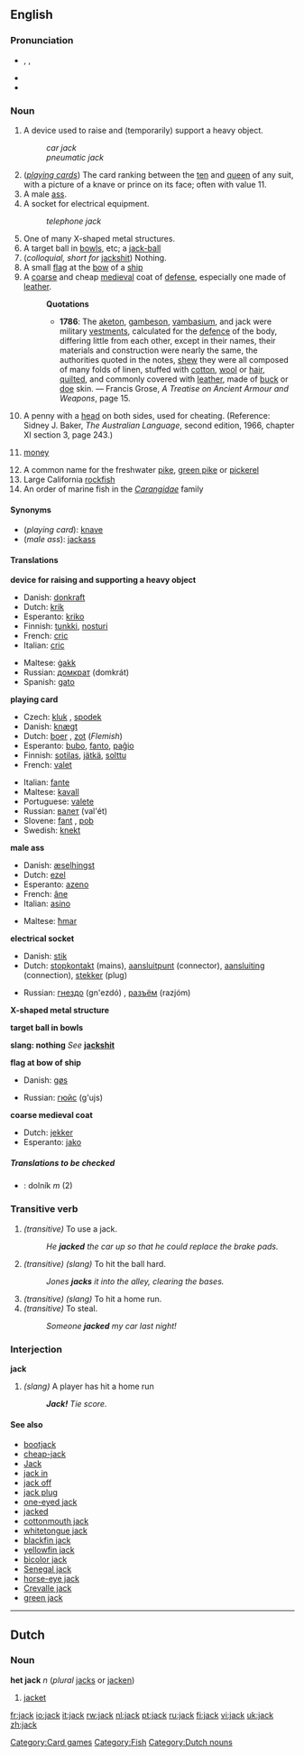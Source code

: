 {{see|Jack}}
{{webster}}
==English==
{{rfc|translations are in the wrong place, at the wrong level and they need to use the new "trans-top", "trans-mid" and "trans-bottom" templates}}

===Pronunciation===
* {{AHD|jăk}}, {{IPA|/dʒæk/}}, {{SAMPA|/dZ{k/}}
*{{audio|en-us-jack.ogg|Audio (US)}}
*{{rhymes|æk}}

===Noun===
{{en-noun}}

# A device used to raise and (temporarily) support a heavy object.
#:''car jack''
#:''pneumatic jack''
# (''[[playing cards]]'') The card ranking between the [[ten]] and [[queen]] of any suit, with a picture of a knave or prince on its face; often with value 11.
# A male [[ass]].
# A socket for electrical equipment.
#:''telephone jack''
# One of many X-shaped metal structures.
# A target ball in [[bowls]], etc; a [[jack-ball]]
# (''colloquial, short for'' [[jackshit]]) Nothing.
# A small [[flag]] at the [[bow]] of a [[ship]]
# A [[coarse]] and cheap [[medieval]] coat of [[defense]], especially one made of [[leather]].
#:'''Quotations'''
#:*'''1786''':  The [[aketon]], [[gambeson]], [[vambasium]], and jack were military [[vestment]]s, calculated for the [[defence]] of the body, differing little from each other, except in their names, their materials and construction were nearly the same, the authorities quoted in the notes, [[shew]] they were all composed of many folds of linen, stuffed with [[cotton]], [[wool]] or [[hair]], [[quilt]]ed, and commonly covered with [[leather]], made of [[buck]] or [[doe]] skin. &mdash; Francis Grose, ''A Treatise on Ancient Armour and Weapons'', page 15.
# {{two-up}} A penny with a [[head]] on both sides, used for cheating.  (Reference: Sidney J. Baker, ''The Australian Language'', second edition, 1966, chapter XI section 3, page 243.)
# {{slang}} [[money]]
# A common name for the freshwater [[pike]], [[green pike]] or [[pickerel]]
# Large California [[rockfish]]
# An order of marine fish in the ''[[Carangidae]]'' family

====Synonyms====
*(''playing card''): [[knave]]
*(''male ass''): [[jackass]]

====Translations====
'''device for raising and supporting a heavy object'''
{{top}}
*Danish: [[donkraft]]
*Dutch: [[krik]] {{f}}
*Esperanto: [[kriko]]
*Finnish: [[tunkki]], [[nosturi]]
*French: [[cric#French|cric]] {{m}}
*Italian: [[cric#Italian|cric]] {{m}}
{{mid}}
*Maltese: [[ġakk]]
*Russian: [[домкрат]] (domkrát) {{m}}
*Spanish: [[gato]] {{m}}
{{bottom}}

'''playing card'''
{{top}}
*Czech: [[kluk]] {{m}}, [[spodek]] {{m}}
*Danish: [[knægt]]
*Dutch: [[boer]] {{m}}, [[zot]] {{m}} (''Flemish'')
*Esperanto: [[bubo]], [[fanto]], [[paĝio]]
*Finnish: [[sotilas]], [[jätkä]], [[solttu]]
*French: [[valet#French|valet]] {{m}}
{{mid}}
*Italian: [[fante]] {{m}}
*Maltese: [[kavall]] {{m}}
*Portuguese: [[valete]] {{m}}
*Russian: [[валет]] (val'ét) {{m}}
*Slovene: [[fant]] {{m}}, [[pob]] {{m}}
*Swedish: [[knekt]] {{c}}
{{bottom}}

'''male ass'''
{{top}}
*Danish: [[æselhingst]]
*Dutch: [[ezel]] {{m}}
*Esperanto: [[azeno]]
*French: [[âne]] {{m}}
*Italian: [[asino]] {{m}}
{{mid}}
*Maltese: [[ħmar]] {{m}}
{{bottom}}

'''electrical socket'''
{{top}}
*Danish: [[stik]]
*Dutch: [[stopkontakt]] {{n}} (mains), [[aansluitpunt]] {{n}} (connector), [[aansluiting]] {{f}} (connection), [[stekker]] {{m}} (plug)
{{mid}}
*Russian: [[гнездо]] (gn'ezdó) {{n}}, [[разъём]] (razjóm) {{m}}
{{bottom}}

'''X-shaped metal structure'''
{{top}}
{{mid}}
{{bottom}}

'''target ball in bowls'''
{{top}}
{{mid}}
{{bottom}}

'''slang: nothing'''
''See'' '''[[jackshit]]'''

'''flag at bow of ship'''
{{top}}
*Danish: [[gøs]]
{{mid}}
*Russian: [[гюйс]] (g'ujs) {{m}}
{{bottom}}

'''coarse medieval coat'''
{{top}}
*Dutch: [[jekker]] {{m}}
*Esperanto: [[jako]]
{{mid}}
{{bottom}}

=====Translations to be checked=====
<!--Remove this section once all of the translations below have been moved into the tables above.-->
{{checktrans}}

*{{ttbc|Slovak}}: dolník ''m'' (2)

===Transitive verb===
{{en-verb}}

# ''(transitive)'' To use a jack.
#: ''He '''jacked''' the car up so that he could replace the brake pads.''
# ''(transitive)'' {{baseball}} ''(slang)'' To hit the ball hard.
#: ''Jones '''jacks''' it into the alley, clearing the bases.''
# ''(transitive)'' {{baseball}} ''(slang)'' To hit a home run.
# ''(transitive)'' To steal.
#: ''Someone '''jacked''' my car last night!''

===Interjection===
'''jack'''

# {{baseball}} ''(slang)'' A player has hit a home run
#:'' '''Jack!''' Tie score.''

====See also====
*[[bootjack]]
*[[cheap-jack]]
*[[Jack]]
*[[jack in]]
*[[jack off]]
*[[jack plug]]
*[[one-eyed jack]]
*[[jacked]]
*[[cottonmouth jack]]
*[[whitetongue jack]]
*[[blackfin jack]]
*[[yellowfin jack]]
*[[bicolor jack]]
*[[Senegal jack]]
*[[horse-eye jack]]
*[[Crevalle jack]]
*[[green jack]]

[[Category:Card games]]
[[Category:Fish]]

----

==Dutch==

===Noun===
'''het jack''' ''n'' (''plural'' [[jacks]] or [[jacken]])

# [[jacket]]

[[Category:Dutch nouns]]

[[fr:jack]]
[[io:jack]]
[[it:jack]]
[[rw:jack]]
[[nl:jack]]
[[pt:jack]]
[[ru:jack]]
[[fi:jack]]
[[vi:jack]]
[[uk:jack]]
[[zh:jack]]